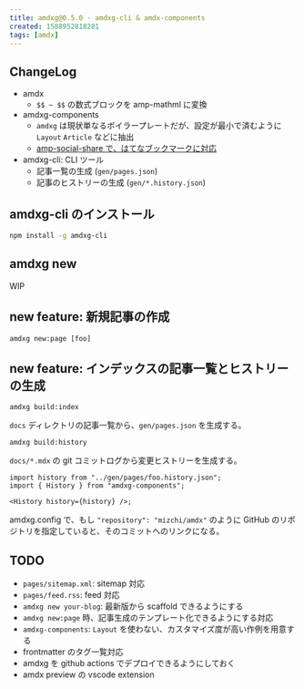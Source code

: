 ```yaml
---
title: amdxg@0.5.0 - amdxg-cli & amdx-components
created: 1588952818281
tags: [amdx]
---
```


## ChangeLog

- amdx
  - `$$ ~ $$` の数式ブロックを amp-mathml に変換
- amdxg-components
  - `amdxg` は現状単なるボイラープレートだが、設定が最小で済むように `Layout` `Article` などに抽出
  - [amp-social-share で、はてなブックマークに対応](/amp-social-share-for-hatena-bookmark)
- amdxg-cli: CLI ツール
  - 記事一覧の生成 (`gen/pages.json`)
  - 記事のヒストリーの生成 (`gen/*.history.json`)

## amdxg-cli のインストール

```bash
npm install -g amdxg-cli
```

## amdxg new

WIP

## new feature: 新規記事の作成

```
amdxg new:page [foo]
```

## new feature: インデックスの記事一覧とヒストリーの生成

```
amdxg build:index
```

`docs` ディレクトリの記事一覧から、`gen/pages.json` を生成する。

```
amdxg build:history
```

`docs/*.mdx` の git コミットログから変更ヒストリーを生成する。

```tsx
import history from "../gen/pages/foo.history.json";
import { History } from "amdxg-components";

<History history={history} />;
```

amdxg.config で、もし `"repository": "mizchi/amdx"` のように GitHub のリポジトリを指定していると、そのコミットへのリンクになる。

## TODO

- `pages/sitemap.xml`: sitemap 対応
- `pages/feed.rss`: feed 対応
- `amdxg new your-blog`: 最新版から scaffold できるようにする
- `amdxg new:page` 時、記事生成のテンプレート化できるようにする対応
- `amdxg-components`: `Layout` を使わない、カスタマイズ度が高い作例を用意する
- frontmatter のタグ一覧対応
- amdxg を github actions でデプロイできるようにしておく
- amdx preview の vscode extension
